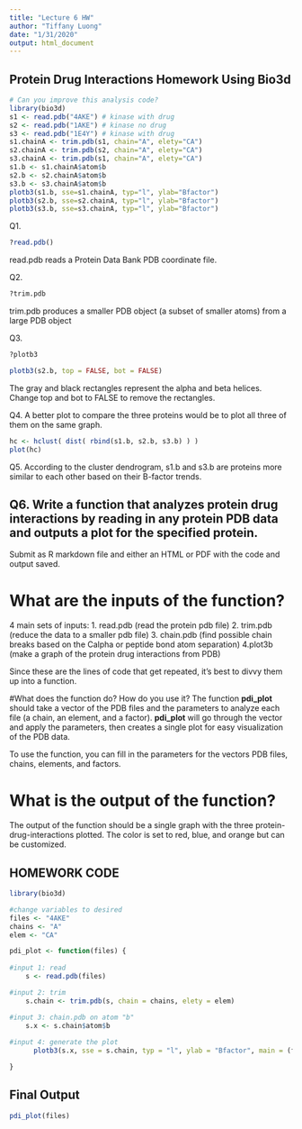 ```yaml
---
title: "Lecture 6 HW"
author: "Tiffany Luong"
date: "1/31/2020"
output: html_document
---
```


## Protein Drug Interactions Homework Using Bio3d

```r
# Can you improve this analysis code?
library(bio3d)
s1 <- read.pdb("4AKE") # kinase with drug
s2 <- read.pdb("1AKE") # kinase no drug
s3 <- read.pdb("1E4Y") # kinase with drug
s1.chainA <- trim.pdb(s1, chain="A", elety="CA")
s2.chainA <- trim.pdb(s2, chain="A", elety="CA")
s3.chainA <- trim.pdb(s1, chain="A", elety="CA")
s1.b <- s1.chainA$atom$b
s2.b <- s2.chainA$atom$b
s3.b <- s3.chainA$atom$b
plotb3(s1.b, sse=s1.chainA, typ="l", ylab="Bfactor")
plotb3(s2.b, sse=s2.chainA, typ="l", ylab="Bfactor")
plotb3(s3.b, sse=s3.chainA, typ="l", ylab="Bfactor")
```

Q1.
```r
?read.pdb()
```
read.pdb reads a Protein Data Bank PDB coordinate file.

Q2.
```r
?trim.pdb
```
trim.pdb produces a smaller PDB object (a subset of smaller atoms) from a large PDB object

Q3.
```r
?plotb3

plotb3(s2.b, top = FALSE, bot = FALSE)
```

The gray and black rectangles represent the alpha and beta helices. Change top and bot to FALSE to remove the rectangles.

Q4.
A better plot to compare the three proteins would be to plot all three of them on the same graph.
```r
hc <- hclust( dist( rbind(s1.b, s2.b, s3.b) ) )
plot(hc)
```

Q5.
According to the cluster dendrogram, s1.b and s3.b are proteins more similar to each other based on their B-factor trends.

## Q6. Write a function that analyzes protein drug interactions by reading in any protein PDB data and outputs a plot for the specified protein.

Submit as R markdown file and either an HTML or PDF with the code and output saved.

# What are the inputs of the function?
4 main sets of inputs:
1. read.pdb (read the protein pdb file)
2. trim.pdb (reduce the data to a smaller pdb file)
3. chain.pdb (find possible chain breaks based on the Calpha or peptide bond atom separation)
4.plot3b (make a graph of the protein drug interactions from PDB)

Since these are the lines of code that get repeated, it's best to divvy them up into a function.

#What does the function do? How do you use it?
The function **pdi_plot** should take a vector of the PDB files and the parameters to analyze each file (a chain, an element, and a factor). **pdi_plot** will go through the vector and apply the parameters, then creates a single plot for easy visualization of the PDB data.

To use the function, you can fill in the parameters for the vectors PDB files, chains, elements, and factors.

# What is the output of the function?
The output of the function should be a single graph with the three protein-drug-interactions plotted. The color is set to red, blue, and orange but can be customized.

## HOMEWORK CODE

```r

library(bio3d)

#change variables to desired
files <- "4AKE"
chains <- "A"
elem <- "CA"

pdi_plot <- function(files) {
  
#input 1: read    
    s <- read.pdb(files)

#input 2: trim
    s.chain <- trim.pdb(s, chain = chains, elety = elem)

#input 3: chain.pdb on atom "b"
    s.x <- s.chain$atom$b
  
#input 4: generate the plot
      plotb3(s.x, sse = s.chain, typ = "l", ylab = "Bfactor", main = (files))

}

```


## Final Output

```r

pdi_plot(files)

```

